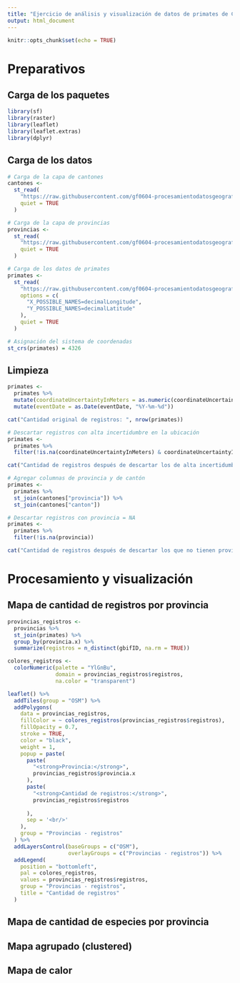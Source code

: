 ```yaml
---
title: "Ejercicio de análisis y visualización de datos de primates de Costa Rica"
output: html_document
---
```


```r
knitr::opts_chunk$set(echo = TRUE)
```

# Preparativos

## Carga de los paquetes

```r
library(sf)
library(raster)
library(leaflet)
library(leaflet.extras)
library(dplyr)
```

## Carga de los datos

```r
# Carga de la capa de cantones
cantones <-
  st_read(
    "https://raw.githubusercontent.com/gf0604-procesamientodatosgeograficos/2021i-datos/main/ign/delimitacion-territorial-administrativa/cr_cantones_simp_wgs84.geojson",
    quiet = TRUE
  )

# Carga de la capa de provincias
provincias <-
  st_read(
    "https://raw.githubusercontent.com/gf0604-procesamientodatosgeograficos/2021i-datos/main/ign/delimitacion-territorial-administrativa/cr_provincias_simp_wgs84.geojson",
    quiet = TRUE
  )

# Carga de los datos de primates
primates <-
  st_read(
    "https://raw.githubusercontent.com/gf0604-procesamientodatosgeograficos/2021i-datos/main/gbif/primates-cr-registros.csv",
    options = c(
      "X_POSSIBLE_NAMES=decimalLongitude",
      "Y_POSSIBLE_NAMES=decimalLatitude"
    ),
    quiet = TRUE
  )

# Asignación del sistema de coordenadas
st_crs(primates) = 4326
```


## Limpieza

```r
primates <-
  primates %>%
  mutate(coordinateUncertaintyInMeters = as.numeric(coordinateUncertaintyInMeters)) %>%
  mutate(eventDate = as.Date(eventDate, "%Y-%m-%d"))
```

```r
cat("Cantidad original de registros: ", nrow(primates))

# Descartar registros con alta incertidumbre en la ubicación
primates <-
  primates %>%
  filter(!is.na(coordinateUncertaintyInMeters) & coordinateUncertaintyInMeters <= 1000)

cat("Cantidad de registros después de descartar los de alta incertidumbre en la ubicación: ", nrow(primates))

# Agregar columnas de provincia y de cantón
primates <-
  primates %>%
  st_join(cantones["provincia"]) %>%
  st_join(cantones["canton"])

# Descartar registros con provincia = NA
primates <-
  primates %>%
  filter(!is.na(provincia))

cat("Cantidad de registros después de descartar los que no tienen provincia: ", nrow(primates))
```


# Procesamiento y visualización

## Mapa de cantidad de registros por provincia

```r
provincias_registros <-
  provincias %>%
  st_join(primates) %>%
  group_by(provincia.x) %>%
  summarize(registros = n_distinct(gbifID, na.rm = TRUE))  
```

```r
colores_registros <-
  colorNumeric(palette = "YlGnBu",
               domain = provincias_registros$registros,
               na.color = "transparent")

leaflet() %>%
  addTiles(group = "OSM") %>%
  addPolygons(
    data = provincias_registros,
    fillColor = ~ colores_registros(provincias_registros$registros),
    fillOpacity = 0.7,
    stroke = TRUE,
    color = "black",
    weight = 1,
    popup = paste(
      paste(
        "<strong>Provincia:</strong>",
        provincias_registros$provincia.x
      ),
      paste(
        "<strong>Cantidad de registros:</strong>",
        provincias_registros$registros
        
      ),
      sep = '<br/>'
    ),
    group = "Provincias - registros"
  ) %>%
  addLayersControl(baseGroups = c("OSM"),
                   overlayGroups = c("Provincias - registros")) %>%
  addLegend(
    position = "bottomleft",
    pal = colores_registros,
    values = provincias_registros$registros,
    group = "Provincias - registros",
    title = "Cantidad de registros"
  )
```


## Mapa de cantidad de especies por provincia

## Mapa agrupado (clustered)

## Mapa de calor